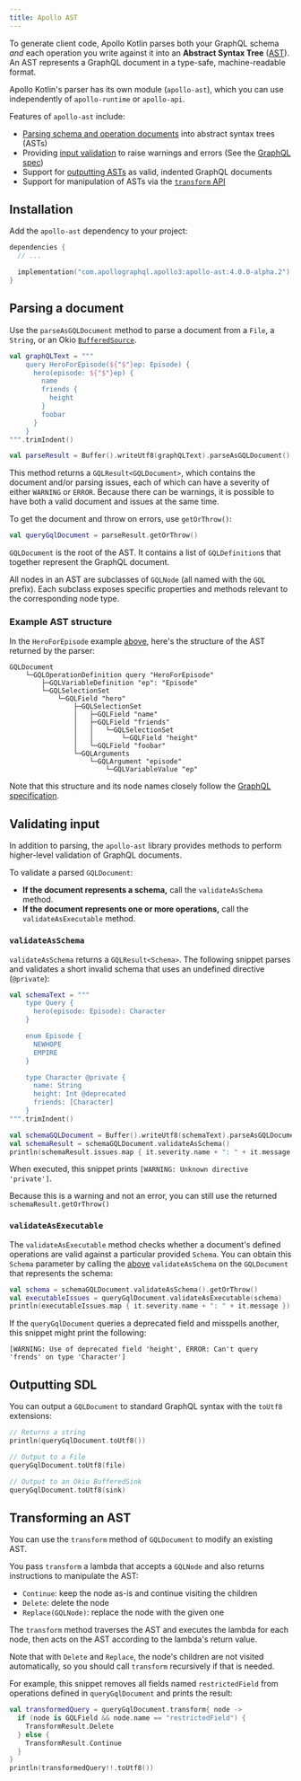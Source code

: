 ```yaml
---
title: Apollo AST
---
```


To generate client code, Apollo Kotlin parses both your GraphQL schema _and_ each operation you write against it into an **Abstract Syntax Tree** ([AST](https://en.wikipedia.org/wiki/Abstract_syntax_tree)). An AST represents a GraphQL document in a type-safe, machine-readable format.

Apollo Kotlin's parser has its own module (`apollo-ast`), which you can use independently of `apollo-runtime` or `apollo-api`.

Features of `apollo-ast` include:

- [Parsing schema and operation documents](#parsing-a-document) into abstract syntax trees (ASTs)
- Providing [input validation](#validating-input) to raise warnings and errors (See the [GraphQL spec](https://spec.graphql.org/draft/#sec-Validation))
- Support for [outputting ASTs](#outputting-sdl) as valid, indented GraphQL documents
- Support for manipulation of ASTs via the [`transform` API](#transforming-an-ast)

## Installation

Add the `apollo-ast` dependency to your project:

```kotlin title="build.gradle[.kts]"
dependencies {
  // ...

  implementation("com.apollographql.apollo3:apollo-ast:4.0.0-alpha.2")
}
```

## Parsing a document

Use the `parseAsGQLDocument` method to parse a document from a `File`, a `String`, or an Okio [`BufferedSource`](https://square.github.io/okio/3.x/okio/okio/okio/-buffered-source/index.html).

```kotlin {12}
val graphQLText = """
    query HeroForEpisode(${"$"}ep: Episode) {
      hero(episode: ${"$"}ep) {
        name
        friends {
          height
        }
        foobar
      }
    }
""".trimIndent()

val parseResult = Buffer().writeUtf8(graphQLText).parseAsGQLDocument()
```

This method returns a `GQLResult<GQLDocument>`, which contains the document and/or parsing issues, each of which can have a severity of either `WARNING` or `ERROR`. Because there can be warnings, it is possible to have both a valid document and issues at the same time.

To get the document and throw on errors, use `getOrThrow()`:

```kotlin
val queryGqlDocument = parseResult.getOrThrow()
```

`GQLDocument` is the root of the AST. It contains a list of `GQLDefinition`s that together represent the GraphQL document.

All nodes in an AST are subclasses of `GQLNode` (all named with the `GQL` prefix). Each subclass exposes specific properties and methods relevant to the corresponding node type.

### Example AST structure

In the `HeroForEpisode` example [above](#parsing-a-document), here's the structure of the AST returned by the parser:

```
GQLDocument
    └─GQLOperationDefinition query "HeroForEpisode"
        ├─GQLVariableDefinition "ep": "Episode"
        └─GQLSelectionSet
            └─GQLField "hero"
                ├─GQLSelectionSet
                │   ├─GQLField "name"
                │   ├─GQLField "friends"
                │   │   └─GQLSelectionSet
                │   │       └─GQLField "height"
                │   └─GQLField "foobar"
                └─GQLArguments
                    └─GQLArgument "episode"
                        └─GQLVariableValue "ep"
```

Note that this structure and its node names closely follow the [GraphQL specification](https://spec.graphql.org/June2018/#sec-Appendix-Grammar-Summary.Document).

## Validating input

In addition to parsing, the `apollo-ast` library provides methods to perform higher-level validation of GraphQL documents.

To validate a parsed `GQLDocument`:

* **If the document represents a schema,** call the `validateAsSchema` method.
* **If the document represents one or more operations,** call the `validateAsExecutable` method.

### `validateAsSchema`

`validateAsSchema` returns a `GQLResult<Schema>`. The following snippet parses and validates a short invalid schema that uses an undefined directive (`@private`):

```kotlin {11,19}
val schemaText = """
    type Query {
      hero(episode: Episode): Character
    }

    enum Episode {
      NEWHOPE
      EMPIRE
    }

    type Character @private {
      name: String
      height: Int @deprecated
      friends: [Character]
    }
""".trimIndent()

val schemaGQLDocument = Buffer().writeUtf8(schemaText).parseAsGQLDocument().getOrThrow()
val schemaResult = schemaGQLDocument.validateAsSchema()
println(schemaResult.issues.map { it.severity.name + ": " + it.message })
```

When executed, this snippet prints `[WARNING: Unknown directive 'private']`.

Because this is a warning and not an error, you can still use the returned `schemaResult.getOrThrow()`

### `validateAsExecutable`

The `validateAsExecutable` method checks whether a document's defined operations are valid against a particular provided `Schema`. You can obtain this `Schema` parameter by calling the [above](#validateAsSchema) `validateAsSchema` on the `GQLDocument` that represents the schema:

```kotlin
val schema = schemaGQLDocument.validateAsSchema().getOrThrow()
val executableIssues = queryGqlDocument.validateAsExecutable(schema)
println(executableIssues.map { it.severity.name + ": " + it.message })
```

If the `queryGqlDocument` queries a deprecated field and misspells another, this snippet might print the following:

```
[WARNING: Use of deprecated field 'height', ERROR: Can't query 'frends' on type 'Character']
```

## Outputting SDL

You can output a `GQLDocument` to standard GraphQL syntax with the `toUtf8` extensions:

```kotlin
// Returns a string
println(queryGqlDocument.toUtf8())

// Output to a File
queryGqlDocument.toUtf8(file)

// Output to an Okio BufferedSink
queryGqlDocument.toUtf8(sink)
```

## Transforming an AST

You can use the `transform` method of `GQLDocument` to modify an existing AST.

You pass `transform` a lambda that accepts a `GQLNode` and also returns instructions to manipulate the AST:

- `Continue`: keep the node as-is and continue visiting the children
- `Delete`: delete the node
- `Replace(GQLNode)`: replace the node with the given one

The `transform` method traverses the AST and executes the lambda for each node, then acts on the AST according to the lambda's return value.

Note that with `Delete` and `Replace`, the node's children are not visited automatically, so you should call `transform`
recursively if that is needed.

For example, this snippet removes all fields named `restrictedField` from operations defined in `queryGqlDocument` and prints the result:

```kotlin
val transformedQuery = queryGqlDocument.transform{ node ->
  if (node is GQLField && node.name == "restrictedField") {
    TransformResult.Delete
  } else {
    TransformResult.Continue
  }
}
println(transformedQuery!!.toUtf8())
```
